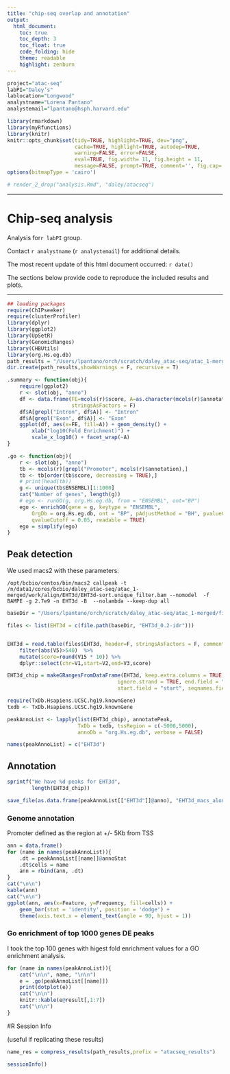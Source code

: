 ```yaml
---
title: "chip-seq overlap and annotation"
output:
  html_document:
    toc: true
    toc_depth: 3
    toc_float: true
    code_folding: hide
    theme: readable
    highlight: zenburn
---
```

   
```r
project="atac-seq"
labPI="Daley’s"
lablocation="Longwood"
analystname="Lorena Pantano"
analystemail="lpantano@hsph.harvard.edu"

```


```r
library(rmarkdown)
library(myRfunctions)
library(knitr)
knitr::opts_chunk$set(tidy=TRUE, highlight=TRUE, dev="png",
                      cache=TRUE, highlight=TRUE, autodep=TRUE, 
                      warning=FALSE, error=FALSE,
                      eval=TRUE, fig.width= 11, fig.height = 11,
                      message=FALSE, prompt=TRUE, comment='', fig.cap='', bootstrap.show.code=FALSE)
options(bitmapType = 'cairo')
```


```r
# render_2_drop("analysis.Rmd", "daley/atacseq")
```

---

# Chip-seq analysis

Analysis for`r labPI` group.  

Contact `r analystname` (`r analystemail`) for additional details.

The most recent update of this html document occurred: `r date()`

The sections below provide code to reproduce the included results and plots. 

---

```r
## loading packages
require(ChIPseeker)
require(clusterProfiler)
library(dplyr)
library(ggplot2)
library(UpSetR)
library(GenomicRanges)
library(CHBUtils)
library(org.Hs.eg.db)
path_results = "/Users/lpantano/orch/scratch/daley_atac-seq/atac_1-merged/final/files"
dir.create(path_results,showWarnings = F, recursive = T)

```

```r
.summary <- function(obj){
    require(ggplot2)
    r <- slot(obj, "anno")
    df <- data.frame(FE=mcols(r)$score, A=as.character(mcols(r)$annotation),
                     stringsAsFactors = F)
    df$A[grepl("Intron", df$A)] <- "Intron"
    df$A[grepl("Exon", df$A)] <- "Exon"
    ggplot(df, aes(x=FE, fill=A)) + geom_density() +
        xlab("log10(Fold Enrichment)") +
        scale_x_log10() + facet_wrap(~A)
}

.go <- function(obj){
    r <- slot(obj, "anno")
    tb <- mcols(r)[grepl("Promoter", mcols(r)$annotation),]
    tb <- tb[order(tb$score, decreasing = TRUE),]
    # print(head(tb))
    g <- unique(tb$ENSEMBL)[1:1000]
    cat("Number of genes", length(g))
    # ego <- runGO(g, org.Hs.eg.db, from = "ENSEMBL", ont="BP")    
    ego <- enrichGO(gene = g, keytype = "ENSEMBL",
        OrgDb = org.Hs.eg.db, ont = "BP", pAdjustMethod = "BH", pvalueCutoff = 0.01, 
        qvalueCutoff = 0.05, readable = TRUE)
    ego = simplify(ego)
}
```


## Peak detection

We used macs2 with these parameters:

`/opt/bcbio/centos/bin/macs2 callpeak -t /n/data1/cores/bcbio/daley_atac-seq/atac_1-merged/work/align/EHT3d/EHT3d-sort.unique_filter.bam --nomodel  -f BAMPE -g 2.7e9 -n EHT3d -B  --nolambda --keep-dup all`

```r
baseDir = "/Users/lpantano/orch/scratch/daley_atac-seq/atac_1-merged/final/idr_analysis/random1"

files <- list(EHT3d = c(file.path(baseDir, "EHT3d_0.2-idr")))


EHT3d = read.table(files$EHT3d, header=F, stringsAsFactors = F, comment.char = "#") %>%
    filter(abs(V5)>540)  %>%
    mutate(score=round(V15 * 10)) %>%
    dplyr::select(chr=V1,start=V2,end=V3,score)

EHT3d_chip = makeGRangesFromDataFrame(EHT3d, keep.extra.columns = TRUE, 
                                    ignore.strand = TRUE, end.field = "end",
                                    start.field = "start", seqnames.field = "chr")

```


```r
require(TxDb.Hsapiens.UCSC.hg19.knownGene)
txdb <- TxDb.Hsapiens.UCSC.hg19.knownGene

peakAnnoList <- lapply(list(EHT3d_chip), annotatePeak,
                       TxDb = txdb, tssRegion = c(-5000,5000), 
                       annoDb = "org.Hs.eg.db", verbose = FALSE)

names(peakAnnoList) = c("EHT3d")
```

## Annotation

```r
sprintf("We have %d peaks for EHT3d", 
        length(EHT3d_chip))
```

```r
save_file(as.data.frame(peakAnnoList[["EHT3d"]]@anno), "EHT3d_macs_alone_idr.csv" ,path_results  )
```


### Genome annotation

Promoter defined as the region at +/- 5Kb from TSS

```r
ann = data.frame()
for (name in names(peakAnnoList)){
    .dt = peakAnnoList[[name]]@annoStat
    .dt$cells = name
    ann = rbind(ann, .dt)
}
cat("\n\n")
kable(ann)
cat("\n\n")
ggplot(ann, aes(x=Feature, y=Frequency, fill=cells)) +
    geom_bar(stat = 'identity', position = 'dodge') +
    theme(axis.text.x = element_text(angle = 90, hjust = 1))
```

### Go enrichment of top 1000 genes DE peaks

I took the top 100 genes with higest fold enrichment values for a GO enrichment analysis.

```r
for (name in names(peakAnnoList)){
    cat("\n\n", name, "\n\n")
    e = .go(peakAnnoList[[name]])
    print(dotplot(e))
    cat("\n\n")
    knitr::kable(e@result[,1:7])
    cat("\n\n")
}
```


#R Session Info

(useful if replicating these results)

```r
name_res = compress_results(path_results,prefix = "atacseq_results")
```

```r
sessionInfo()
```


